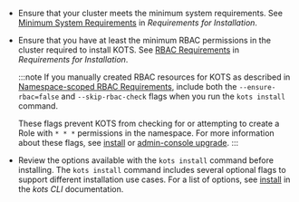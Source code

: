 * Ensure that your cluster meets the minimum system requirements. See [Minimum System Requirements](/enterprise/installing-general-requirements#minimum-system-requirements) in _Requirements for Installation_.

* Ensure that you have at least the minimum RBAC permissions in the cluster required to install KOTS. See [RBAC Requirements](/enterprise/installing-general-requirements#rbac-requirements) in _Requirements for Installation_.

  :::note
  If you manually created RBAC resources for KOTS as described in [Namespace-scoped RBAC Requirements](/enterprise/installing-general-requirements#namespace-scoped), include both the `--ensure-rbac=false` and `--skip-rbac-check` flags when you run the `kots install` command.
  
  These flags prevent KOTS from checking for or attempting to create a Role with `* * *` permissions in the namespace. For more information about these flags, see [install](/reference/kots-cli-install) or [admin-console upgrade](/reference/kots-cli-admin-console-upgrade).
  :::

* Review the options available with the `kots install` command before installing. The `kots install` command includes several optional flags to support different installation use cases. For a list of options, see [install](/reference/kots-cli-install) in the _kots CLI_ documentation.